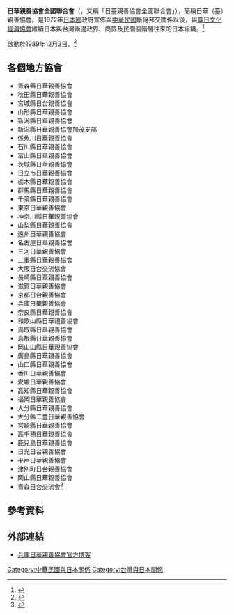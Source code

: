 {{Multiple issues|
{{trivia|time=2013-10-27T04:40:15+00:00}}
{{Notability Unreferenced|time=2019-11-26T01:52:53+00:00}}
}}
'''日華親善協會全國聯合會'''（{{jpn|j=日華親善協会全国連合会|hg=にっかしんぜんきょうかいぜんこくれんごうかい|rm=Nikka Shizen kyokai zenkoku rengoukai|f=t}}，又稱「日臺親善協會全國聯合會」），簡稱日華（臺）親善協會。是1972年[[日本國|日本國]]政府宣佈與[[中華民國|中華民國]]斷絕邦交關係以後，與[[臺日文化經濟協會|臺日文化經濟協會]]維續日本與台灣兩邊政界、商界及民間個階層往來的日本組織。<ref name=" 接见大阪日华亲善团 萧万长强调台日交流 ">{{cite web |url= http://www.taihainet.com/news/twnews/twdnsz/2008-06-18/263617.html |title= 接见大阪日华亲善团 萧万长强调台日交流 |accessdate= 2008-06-18 |work=  |publisher= 台海网 |language= zh-hans |archive-date= 2020-06-25 |archive-url= https://web.archive.org/web/20200625005715/http://www.taihainet.com/news/twnews/twdnsz/2008-06-18/263617.html |dead-url= no }}</ref>

啟動於1989年12月3日。<ref name="「台日文化経済協会」と「日華親善協会全国連合会」が姉妹会締結20周年">{{cite web |url= http://blog.goo.ne.jp/rtijapaneseblog/e/2289e449a2a32b9a53aa097ae21f902e |title= 「台日文化経済協会」と「日華親善協会全国連合会」が姉妹会締結20周年 |accessdate= 2009-12-10 19:25.28 |work= 台日交流 - 台湾の情報ならお任せ RTIブログ |publisher= gooブログ |language= ja |archive-date= 2020-06-25 |archive-url= https://web.archive.org/web/20200625005720/https://blog.goo.ne.jp/rtijapaneseblog/e/2289e449a2a32b9a53aa097ae21f902e |dead-url= no }}</ref>
==各個地方協會==
*青森縣日華親善協會
*秋田縣日華親善協會
*宮城縣日台親善協會
*山形縣日華親善協會
*新潟縣日華親善協會
*新潟縣日華親善協會加茂支部
*係魚川日華親善協會
*石川縣日華親善協會
*富山縣日華親善協會
*茨城縣日華親善協會
*日立市日華親善協會
*栃木縣日華親善協會
*群馬縣日華親善協會
*千葉縣日華親善協會
*東京日華親善協會
*神奈川縣日華親善協會
*山梨縣日華親善協會
*遠州日華親善協會
*名古屋日華親善協會
*三河日華親善協會
*三重縣日華親善協會
*大阪日台交流協會
*長崎縣日華親善協會
*滋賀日華親善協會
*京都日台親善協會
*兵庫日華親善協會
*奈良縣日華親善協會
*和歌山縣日華親善協會
*鳥取縣日華親善協會
*島根縣日華親善協會
*岡山山縣日華親善協會
*廣島縣日華親善協會
*山口縣日華親善協會
*香川日華親善協會
*愛媛日華親善協會
*高知縣日華親善協會
*福岡日華親善協會
*大分縣日華親善協會
*大分縣二豊日華親善協會
*宮崎縣日華親善協會
*高千穂日華親善協會
*鹿兒島日華親善協會
*日光日台親善協會
*平戸日華親善協會
*津別町日台親善協會
*岡山縣日華親善協會
*青森日台交流會<ref name=" 日本友會 ">{{cite web |url= http://www.tjcea.org.tw/tw/about.php?articleid=12 |title= 日本友會 |accessdate=  |work=  |publisher= 台日文化經濟協會 |language=zh-hant |archive-url= https://web.archive.org/web/20131029195806/http://www.tjcea.org.tw/tw/about.php?articleid=12 |archive-date= 2013-10-29 |dead-url= yes }}</ref>
==參考資料==
<references />
==外部連結==
*{{ja}}[http://ameblo.jp/hyogonikka/ 兵庫日華親善協會官方博客] {{Wayback|url=http://ameblo.jp/hyogonikka/ |date=20160305082838 }}

[[Category:中華民國與日本關係|Category:中華民國與日本關係]]
[[Category:台灣與日本關係|Category:台灣與日本關係]]